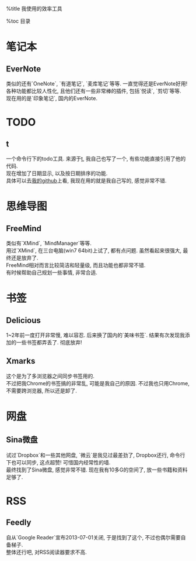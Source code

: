 %title 我使用的效率工具

%toc 目录

= 笔记本 =
== EverNote ==
类似的还有`OneNote`, `有道笔记`, `麦库笔记`等等. 一直觉得还是EverNote好用! <br />
各种功能都比较人性化, 且他们还有一些非常棒的插件, 包括`悦读`, `剪切`等等.<br />
现在用的是`印象笔记`, 国内的EverNote.<br />

= TODO =
== t ==
一个命令行下的todo工具. 来源于[[https://github.com/sjl/t|t]], 我自己也写了一个, 有些功能直接引用了他的代码.<br />
现在增加了日期显示, 以及按日期排序的功能.<br />
具体可以去[[https://github.com/tankywoo/t|我的github]]上看, 我现在用的就是我自己写的, 感觉非常不错.<br />

= 思维导图 =
== FreeMind ==
类似有`XMind`, `MindManager`等等.<br />
用过`XMind`, 在三台电脑(win7 64bit)上试了, 都有点问题. 虽然看起来很强大, 最终还是放弃了.<br />
FreeMind相对而言比较简洁和轻量级, 而且功能也都非常不错.<br />
有时候帮助自己规划一些事情, 非常合适.<br />

= 书签 =
== Delicious ==
1~2年前一度打开非常慢, 难以容忍. 后来换了国内的`美味书签`. 结果有次发现我添加的一些书签都弄丢了. 彻底放弃!<br />

== Xmarks ==
这个是为了多浏览器之间同步书签用的.<br />
不过把我Chrome的书签搞的非常乱, 可能是我自己的原因. 不过我也只用Chrome, 不需要跨浏览器, 所以还是卸了.<br />

= 网盘 =
== Sina微盘 ==
试过`Dropbox`和一些其他网盘, `微云`是我见过最差劲了, Dropbox还行, 命令行下也可以同步, 这点超赞! 可惜国内经常性的墙.<br />
最终找到了Sina微盘, 感觉非常不错. 现在我有10多G的空间了, 放一些书籍和资料足够了.<br />

= RSS =
== Feedly ==
自从`Google Reader`宣布2013-07-01关闭, 于是找到了这个, 不过也偶尔需要自备梯子.<br />
整体还行吧, 对RSS阅读器要求不高.<br />
